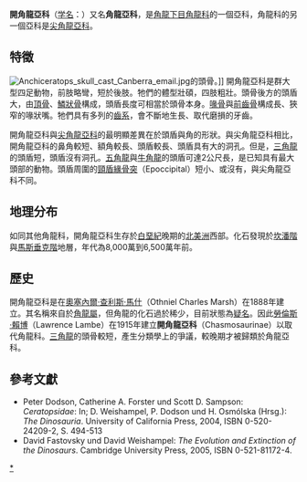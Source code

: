 {{automatic taxobox
| fossil_range = [[白堊纪|白堊纪]]晚期,{{fossilrange|78|66}}
| image = Sketch chasmosaurus.jpg
| image_caption = [[開角龍|開角龍]]
| taxon = Chasmosaurinae
| authority = [[勞倫斯·賴博|Lambe]], 1888
| type_species = †[[开角龙|贝氏开角龙]]<br>''Chasmosaurus belli''
| type_species_authority = [[劳伦斯.赖博|Lambe]], 1902
| subdivision_ranks = 演化支
| subdivision =
*[[阿古哈角龙属|阿古哈角龙属]] ''Agujaceratops''
*[[准角龙|准角龙属]] ''Anchiceratops''
*[[无鼻角龙属|无鼻角龙属]] ''Arrhinoceratops''
*[[开角龙属|开角龙属]] ''Chasmosaurus''
*[[科阿韦拉角龙属|科阿韦拉角龙属]] ''Coahuilaceratops''
*[[朱迪角龙属|朱迪角龙属]] ''Judiceratops''
*[[华丽角龙属|华丽角龙属]] ''Kosmoceratops''
*[[墨丘利角龙属|墨丘利角龙属]] ''Mercuriceratops''
*[[魅惑角龙属|魅惑角龙属]] ''Mojoceratops''
*[[納瓦霍角龍屬|納瓦霍角龍屬]] ''Navajoceratops''
*[[五角龙属|五角龙属]] ''Pentaceratops''
*[[钉盾龙属|钉盾龙属]] ''Spiclypeus''
*[[封顶角龙属|封顶角龙属]] ''Terminocavus''
*[[犹他角龙属|犹他角龙属]] ''Utahceratops''
*[[迷乱角龙属|迷乱角龙属]] ''Vagaceratops''
*[[三角龙族|三角龙族]] Triceratopsini
**[[始三角龙属|始三角龙属]] ''Eotriceratops''
**[[双角龙属|双角龙属]] ''Nedoceratops''
**[[白杨山角龙属|白杨山角龙属]] ''Ojoceratops''
**[[皇家角龙属|皇家角龙属]] ''Regaliceratops''
**[[野牛角龙属|野牛角龙属]] ''Tatankaceratops''
**[[泰坦角龙属|泰坦角龙属]] ''Titanoceratops''
**[[牛角龙属|牛角龙属]] ''Torosaurus''
**[[三角龙属|三角龙属]] ''Triceratops''
|synonyms =
*[[角龙属|角龙亚科]]? Ceratopsinae<br>Marsh, 1888 sensu Abel, 1919</small>
*始角龙亚科 Eoceratopsinae <br>Lambe, 1915</small>

}}

'''開角龍亞科'''（[[学名|学名]]：{{lang|la|Chasmosaurinae}}）又名'''角龍亞科'''，是[[角龍下目|角龍下目]][[角龍科|角龍科]]的一個亞科，角龍科的另一個亞科是[[尖角龍亞科|尖角龍亞科]]。

==特徵==
[[File:Anchiceratops_skull_cast_Canberra_email.jpg|thumb]]的頭骨。]]
開角龍亞科是群大型四足動物，前肢略彎，短於後肢。牠們的體型壯碩，四肢粗壯。頭骨後方的頭盾大，由[[頂骨|頂骨]]、[[鱗狀骨|鱗狀骨]]構成，頭盾長度可相當於頭骨本身。[[喙骨|喙骨]]與[[前齒骨|前齒骨]]構成長、狹窄的喙狀嘴。牠們具有多列的[[齒系|齒系]]，會不斷地生長、取代磨損的牙齒。

開角龍亞科與[[尖角龍亞科|尖角龍亞科]]的最明顯差異在於頭盾與角的形狀。與尖角龍亞科相比，開角龍亞科的鼻角較短、額角較長、頭盾較長、頭盾具有大的洞孔。但是，[[三角龍|三角龍]]的頭盾短，頭盾沒有洞孔。[[五角龍|五角龍]]與[[牛角龍|牛角龍]]的頭盾可達2公尺長，是已知具有最大頭部的動物。頭盾周圍的[[頸盾緣骨突|頸盾緣骨突]]（Epoccipital）短小、或沒有，與尖角龍亞科不同。

==地理分布==
如同其他角龍科，開角龍亞科生存於[[白堊紀|白堊紀]]晚期的[[北美洲|北美洲]]西部。化石發現於[[坎潘階|坎潘階]]與[[馬斯垂克階|馬斯垂克階]]地層，年代為8,000萬到6,500萬年前。

==歷史==
開角龍亞科是在[[奧塞內爾·查利斯·馬什|奧塞內爾·查利斯·馬什]]（Othniel Charles Marsh）在1888年建立。其名稱來自於[[角龍|角龍屬]]，但角龍的化石過於稀少，目前狀態為[[疑名|疑名]]。因此[[勞倫斯·賴博|勞倫斯·賴博]]（Lawrence Lambe）在1915年建立'''開角龍亞科'''（Chasmosaurinae）以取代角龍科。[[三角龍|三角龍]]的頭骨較短，產生分類學上的爭議，較晚期才被歸類於角龍亞科。

==參考文獻==
* Peter Dodson, Catherine A. Forster und Scott D. Sampson: ''Ceratopsidae'': In; D. Weishampel, P. Dodson und H. Osmólska (Hrsg.): ''The Dinosauria''. University of California Press, 2004, ISBN 0-520-24209-2, S. 494-513
* David Fastovsky und David Weishampel: ''The Evolution and Extinction of the Dinosaurs''. Cambridge University Press, 2005, ISBN 0-521-81172-4.
{{頭飾龍類|T.}}
{{Taxonbar|from=Q137441}}

[[Category:開角龍亞科|*]]
